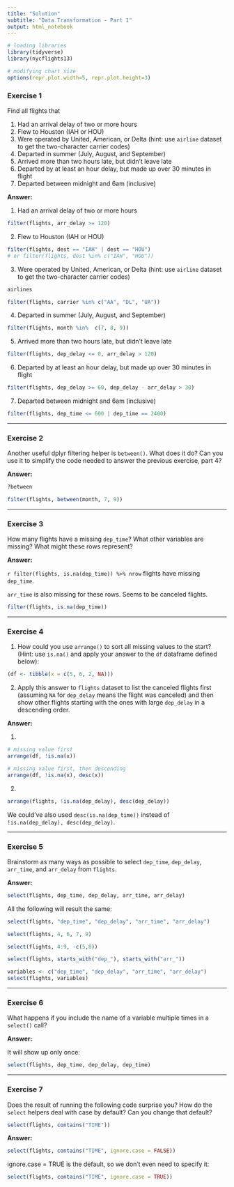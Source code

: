 ```yaml
---
title: "Solution"
subtitle: "Data Transformation - Part 1"
output: html_notebook
---
```


```r
# loading libraries
library(tidyverse)
library(nycflights13)

# modifying chart size
options(repr.plot.width=5, repr.plot.height=3)
```

### Exercise 1
Find all flights that

1. Had an arrival delay of two or more hours
2. Flew to Houston (IAH or HOU)
3. Were operated by United, American, or Delta (hint: use `airline` dataset to get the two-character carrier codes)
4. Departed in summer (July, August, and September)
5. Arrived more than two hours late, but didn't leave late
6. Departed by at least an hour delay, but made up over 30 minutes in flight
7. Departed between midnight and 6am (inclusive)

**Answer:**

1. Had an arrival delay of two or more hours
```r
filter(flights, arr_delay >= 120)
```
2. Flew to Houston (IAH or HOU)
```r
filter(flights, dest == "IAH" | dest == "HOU")
# or filter(flights, dest %in% c("IAH", "HOU"))
```

3. Were operated by United, American, or Delta (hint: use `airline` dataset to get the two-character carrier codes)
```r
airlines
```

```r
filter(flights, carrier %in% c("AA", "DL", "UA"))
```


4. Departed in summer (July, August, and September)
```r
filter(flights, month %in%  c(7, 8, 9))
```

5. Arrived more than two hours late, but didn't leave late
```r
filter(flights, dep_delay <= 0, arr_delay > 120)
```

6. Departed by at least an hour delay, but made up over 30 minutes in flight
```r
filter(flights, dep_delay >= 60, dep_delay - arr_delay > 30)
```

7. Departed between midnight and 6am (inclusive)
```r
filter(flights, dep_time <= 600 | dep_time == 2400)
```

---

### Exercise 2
Another useful dplyr filtering helper is `between()`. What does it do? Can you use it to simplify the code needed to answer the previous exercise, part 4?

**Answer:**

```r
?between
```

```r
filter(flights, between(month, 7, 9))
```

---

### Exercise 3
How many flights have a missing `dep_time`? What other variables are missing? What might these rows represent?

**Answer:**

`r filter(flights, is.na(dep_time)) %>% nrow` flights have missing `dep_time`.

`arr_time` is also missing for these rows. Seems to be canceled flights.

```r
filter(flights, is.na(dep_time))
```


---

### Exercise 4
1) How could you use `arrange()` to sort all missing values to the start? (Hint: use `is.na()` and apply your answer to the `df` dataframe defined below):

```r
(df <- tibble(x = c(5, 6, 2, NA)))
```

2) Apply this answer to `flights` dataset to list the canceled flights first (assuming `NA` for `dep_delay` means the flight was canceled) and then show other flights starting with the ones with large `dep_delay` in a descending order.

**Answer:**

1)

```r
# missing value first
arrange(df, !is.na(x))
```

```r
# missing value first, then descending
arrange(df, !is.na(x), desc(x))
```

2)

```r
arrange(flights, !is.na(dep_delay), desc(dep_delay))
```

We could've also used `desc(is.na(dep_time))` instead of `!is.na(dep_delay), desc(dep_delay)`.

---

### Exercise 5
Brainstorm as many ways as possible to select `dep_time`, `dep_delay`, `arr_time`, and `arr_delay` from `flights`.

**Answer:**

```r
select(flights, dep_time, dep_delay, arr_time, arr_delay)
```

All the following will result the same:

```r
select(flights, "dep_time", "dep_delay", "arr_time", "arr_delay")

select(flights, 4, 6, 7, 9)

select(flights, 4:9, -c(5,8))

select(flights, starts_with("dep_"), starts_with("arr_"))

variables <- c("dep_time", "dep_delay", "arr_time", "arr_delay")
select(flights, variables)
```


---

### Exercise 6
What happens if you include the name of a variable multiple times in a `select()` call?

**Answer:**

It will show up only once:

```r
select(flights, dep_time, dep_delay, dep_time)
```

---

### Exercise 7
Does the result of running the following code surprise you? How do the `select` helpers deal with case by default? Can you change that default?

```r
select(flights, contains("TIME"))
```

**Answer:**

```r
select(flights, contains("TIME", ignore.case = FALSE))
```

ignore.case = TRUE is the default, so we don't even need to specify it:

```r
select(flights, contains("TIME", ignore.case = TRUE))
```
